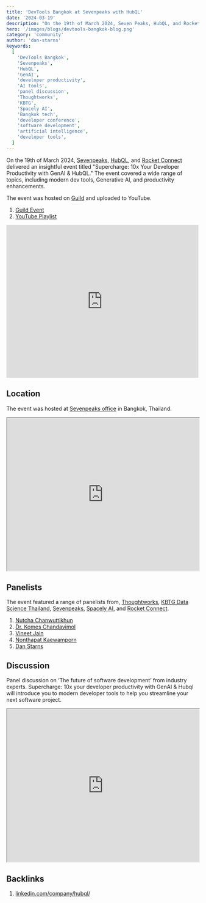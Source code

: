 ```yaml
---
title: 'DevTools Bangkok at Sevenpeaks with HubQL'
date: '2024-03-19'
description: "On the 19th of March 2024, Seven Peaks, HubQL, and Rocket Connect delivered an insightful event titled 'Supercharge: 10x Your Developer Productivity with GenAI & HubQL.'"
hero: '/images/blogs/devtools-bangkok-blog.png'
category: 'community'
author: 'dan-starns'
keywords:
  [
    'DevTools Bangkok',
    'Sevenpeaks',
    'HubQL',
    'GenAI',
    'developer productivity',
    'AI tools',
    'panel discussion',
    'Thoughtworks',
    'KBTG',
    'Spacely AI',
    'Bangkok tech',
    'developer conference',
    'software development',
    'artificial intelligence',
    'developer tools',
  ]
---
```


On the 19th of March 2024, [Sevenpeaks](https://sevenpeakssoftware.com/), [HubQL](https://www.hubql.com/), and [Rocket Connect](https://www.rconnect.tech) delivered an insightful event titled "Supercharge: 10x Your Developer Productivity with GenAI & HubQL." The event covered a wide range of topics, including modern dev tools, Generative AI, and productivity enhancements.

The event was hosted on [Guild](https://guild.host/) and uploaded to YouTube.

1. [Guild Event](https://guild.host/events/supercharge-10x-your-ogvp35)
2. [YouTube Playlist](https://www.youtube.com/watch?v=RCoEUh7WLo0&list=PLEc2HP9XFBY17DrWjMsKaDY8ErAQvgp7J&pp=iAQB)

<iframe
  width="100%"
  height="400"
  src="https://www.youtube.com/embed/RCoEUh7WLo0?list=PLEc2HP9XFBY17DrWjMsKaDY8ErAQvgp7J"
  title="Supercharge: 10x your Developer Productivity with GenAI &amp; Hubql"
  frameBorder="0"
  allow="accelerometer; autoplay; clipboard-write; encrypted-media; gyroscope; picture-in-picture; web-share"
  referrerPolicy="strict-origin-when-cross-origin"
  allowFullScreen
></iframe>

## Location

The event was hosted at [Sevenpeaks office](https://maps.app.goo.gl/LXfs6rS6XSb1WyCx9) in Bangkok, Thailand.

<iframe
  width="100%"
  height="400"
  src="https://www.google.com/maps/embed?pb=!1m18!1m12!1m3!1d3875.954522609199!2d100.55627687508968!3d13.721203186667474!2m3!1f0!2f0!3f0!3m2!1i1024!2i768!4f13.1!3m3!1m2!1s0x30e29edcf8a9dcf5%3A0xcf0d1a437c55d078!2sSeven%20Peaks%20Software%20(Thailand)!5e0!3m2!1sen!2suk!4v1717632236670!5m2!1sen!2suk"
  allowFullScreen=""
  loading="lazy"
  referrerPolicy="no-referrer-when-downgrade"
></iframe>

## Panelists

The event featured a range of panelists from, [Thoughtworks](https://www.thoughtworks.com/), [KBTG Data Science Thailand](https://www.kbtg.tech/), [Sevenpeaks](https://sevenpeakssoftware.com/), [Spacely AI](https://www.spacely.ai/), and [Rocket Connect](https://www.rconnect.tech).

1. [Nutcha Chanwuttikhun](https://www.linkedin.com/in/nutcha-chanwuttikhun/)
2. [Dr. Komes Chandavimol](https://www.linkedin.com/in/komescha/)
3. [Vineet Jain](https://www.linkedin.com/in/vineetjvin/)
4. [Nonthapat Kaewamporn](https://www.linkedin.com/in/nkaewam/)
5. [Dan Starns](https://www.linkedin.com/in/danielstarns/)

## Discussion

Panel discussion on ‘The future of software development’ from industry experts. Supercharge: 10x your developer productivity with GenAI & Hubql will introduce you to modern developer tools to help you streamline your next software project.

<iframe
  width="100%"
  height="400"
  src="https://www.youtube.com/embed/1Qfi1qpzR9w?list=PLEc2HP9XFBY17DrWjMsKaDY8ErAQvgp7J"
  title="Panel Discussion on The Future of Software Collaboration"
  allow="accelerometer; autoplay; clipboard-write; encrypted-media; gyroscope; picture-in-picture; web-share"
  referrerPolicy="strict-origin-when-cross-origin"
  allowFullScreen
></iframe>

## Backlinks

1. [linkedin.com/company/hubql/](https://www.linkedin.com/posts/hubql_our-event-supercharge-10x-your-developer-activity-7175376506590826496-Rejg?utm_source=share&utm_medium=member_desktop)
